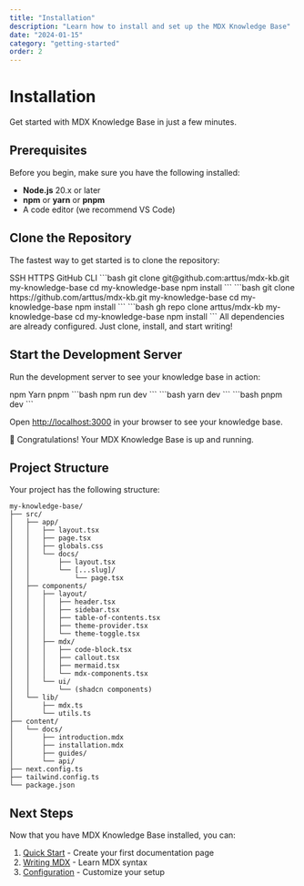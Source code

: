 ```yaml
---
title: "Installation"
description: "Learn how to install and set up the MDX Knowledge Base"
date: "2024-01-15"
category: "getting-started"
order: 2
---
```


# Installation

Get started with MDX Knowledge Base in just a few minutes.

## Prerequisites

Before you begin, make sure you have the following installed:

- **Node.js** 20.x or later
- **npm** or **yarn** or **pnpm**
- A code editor (we recommend VS Code)

## Clone the Repository

The fastest way to get started is to clone the repository:

<Tabs defaultValue="ssh">
  <TabsList>
    <TabsTrigger value="ssh">SSH</TabsTrigger>
    <TabsTrigger value="https">HTTPS</TabsTrigger>
    <TabsTrigger value="gh">GitHub CLI</TabsTrigger>
  </TabsList>
  <TabsContent value="ssh">
    ```bash
    git clone git@github.com:arttus/mdx-kb.git my-knowledge-base
    cd my-knowledge-base
    npm install
    ```
  </TabsContent>
  <TabsContent value="https">
    ```bash
    git clone https://github.com/arttus/mdx-kb.git my-knowledge-base
    cd my-knowledge-base
    npm install
    ```
  </TabsContent>
  <TabsContent value="gh">
    ```bash
    gh repo clone arttus/mdx-kb my-knowledge-base
    cd my-knowledge-base
    npm install
    ```
  </TabsContent>
</Tabs>

<Callout type="info">
  All dependencies are already configured. Just clone, install, and start writing!
</Callout>

## Start the Development Server

Run the development server to see your knowledge base in action:

<Tabs defaultValue="npm">
  <TabsList>
    <TabsTrigger value="npm">npm</TabsTrigger>
    <TabsTrigger value="yarn">Yarn</TabsTrigger>
    <TabsTrigger value="pnpm">pnpm</TabsTrigger>
  </TabsList>
  <TabsContent value="npm">
    ```bash
    npm run dev
    ```
  </TabsContent>
  <TabsContent value="yarn">
    ```bash
    yarn dev
    ```
  </TabsContent>
  <TabsContent value="pnpm">
    ```bash
    pnpm dev
    ```
  </TabsContent>
</Tabs>

Open [http://localhost:3000](http://localhost:3000) in your browser to see your knowledge base.

<Callout type="success">
  🎉 Congratulations! Your MDX Knowledge Base is up and running.
</Callout>

## Project Structure

Your project has the following structure:

```text
my-knowledge-base/
├── src/
│   ├── app/
│   │   ├── layout.tsx
│   │   ├── page.tsx
│   │   ├── globals.css
│   │   └── docs/
│   │       ├── layout.tsx
│   │       └── [...slug]/
│   │           └── page.tsx
│   ├── components/
│   │   ├── layout/
│   │   │   ├── header.tsx
│   │   │   ├── sidebar.tsx
│   │   │   ├── table-of-contents.tsx
│   │   │   ├── theme-provider.tsx
│   │   │   └── theme-toggle.tsx
│   │   ├── mdx/
│   │   │   ├── code-block.tsx
│   │   │   ├── callout.tsx
│   │   │   ├── mermaid.tsx
│   │   │   └── mdx-components.tsx
│   │   └── ui/
│   │       └── (shadcn components)
│   └── lib/
│       ├── mdx.ts
│       └── utils.ts
├── content/
│   └── docs/
│       ├── introduction.mdx
│       ├── installation.mdx
│       ├── guides/
│       └── api/
├── next.config.ts
├── tailwind.config.ts
└── package.json
```

## Next Steps

Now that you have MDX Knowledge Base installed, you can:

1. [Quick Start](/docs/quick-start) - Create your first documentation page
2. [Writing MDX](/docs/guides/writing-mdx) - Learn MDX syntax
3. [Configuration](/docs/api/configuration) - Customize your setup